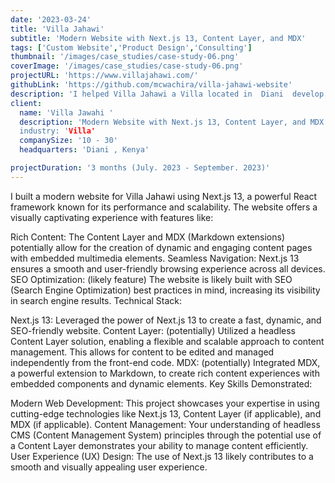 ```yaml
---
date: '2023-03-24'
title: 'Villa Jahawi'
subtitle: 'Modern Website with Next.js 13, Content Layer, and MDX'
tags: ['Custom Website','Product Design','Consulting']
thumbnail: '/images/case_studies/case-study-06.png'
coverImage: '/images/case_studies/case-study-06.png'
projectURL: 'https://www.villajahawi.com/'
githubLink: 'https://github.com/mcwachira/villa-jahawi-website'
description: 'I helped Villa Jahawi a Villa located in  Diani  develop a new  website and improved their online presence.'
client:
  name: 'Villa Jawahi '
  description: 'Modern Website with Next.js 13, Content Layer, and MDX''
  industry: 'Villa'
  companySize: '10 - 30'
  headquarters: 'Diani , Kenya'

projectDuration: '3 months (July. 2023 - September. 2023)'
---
```

I built a modern website for Villa Jahawi using Next.js 13, a powerful React framework known for its performance and scalability. The website offers a visually captivating experience with features like:

Rich Content: The Content Layer and MDX (Markdown extensions) potentially allow for the creation of dynamic and engaging content pages with embedded multimedia elements.
Seamless Navigation: Next.js 13 ensures a smooth and user-friendly browsing experience across all devices.
SEO Optimization: (likely feature) The website is likely built with SEO (Search Engine Optimization) best practices in mind, increasing its visibility in search engine results.
Technical Stack:

Next.js 13: Leveraged the power of Next.js 13 to create a fast, dynamic, and SEO-friendly website.
Content Layer: (potentially) Utilized a headless Content Layer solution, enabling a flexible and scalable approach to content management. This allows for content to be edited and managed independently from the front-end code.
MDX: (potentially) Integrated MDX, a powerful extension to Markdown, to create rich content experiences with embedded components and dynamic elements.
Key Skills Demonstrated:

Modern Web Development: This project showcases your expertise in using cutting-edge technologies like Next.js 13, Content Layer (if applicable), and MDX (if applicable).
Content Management: Your understanding of headless CMS (Content Management System) principles through the potential use of a Content Layer demonstrates your ability to manage content efficiently.
User Experience (UX) Design: The use of Next.js 13 likely contributes to a smooth and visually appealing user experience.